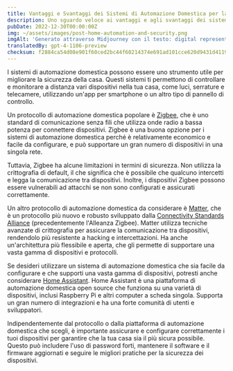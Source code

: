 ```yaml
---
title: Vantaggi e Svantaggi dei Sistemi di Automazione Domestica per la Sicurezza
description: Uno sguardo veloce ai vantaggi e agli svantaggi dei sistemi di automazione domestica per la sicurezza, inclusi Zigbee, Matter e Home Assistant.
pubDate: 2022-12-30T00:00:00Z
img: ~/assets/images/post-home-automation-and-security.png
imgAlt: 'Generato attraverso Midjourney con il testo: digital representation of a house using lines of light, home security protection aura, single lines, impactful, colorful, reallistic, octane rendering --v 4 --ar 3:2'
translatedBy: gpt-4-1106-preview
checksum: f2884ca54d08e901f60ced2bc44f60214374e691ad101cce620d9431d4119ae9
---
```


I sistemi di automazione domestica possono essere uno strumento utile per migliorare la sicurezza della casa. Questi sistemi ti permettono di controllare e monitorare a distanza vari dispositivi nella tua casa, come luci, serrature e telecamere, utilizzando un'app per smartphone o un altro tipo di pannello di controllo.

Un protocollo di automazione domestica popolare è [Zigbee](https://it.wikipedia.org/wiki/Zigbee), che è uno standard di comunicazione senza fili che utilizza onde radio a bassa potenza per connettere dispositivi. Zigbee è una buona opzione per i sistemi di automazione domestica perché è relativamente economico e facile da configurare, e può supportare un gran numero di dispositivi in una singola rete.

Tuttavia, Zigbee ha alcune limitazioni in termini di sicurezza. Non utilizza la crittografia di default, il che significa che è possibile che qualcuno intercetti e legga la comunicazione tra dispositivi. Inoltre, i dispositivi Zigbee possono essere vulnerabili ad attacchi se non sono configurati e assicurati correttamente.

Un altro protocollo di automazione domestica da considerare è [Matter](https://csa-iot.org/it/all-solutions/matter/), che è un protocollo più nuovo e robusto sviluppato dalla [Connectivity Standards Alliance](https://en.wikipedia.org/wiki/Connectivity_Standards_Alliance) (precedentemente l'Alleanza Zigbee). Matter utilizza tecniche avanzate di crittografia per assicurare la comunicazione tra dispositivi, rendendolo più resistente a hacking e intercettazioni. Ha anche un'architettura più flessibile e aperta, che gli permette di supportare una vasta gamma di dispositivi e protocolli.

Se desideri utilizzare un sistema di automazione domestica che sia facile da configurare e che supporti una vasta gamma di dispositivi, potresti anche considerare [Home Assistant](https://www.home-assistant.io). Home Assistant è una piattaforma di automazione domestica open source che funziona su una varietà di dispositivi, inclusi Raspberry Pi e altri computer a scheda singola. Supporta un gran numero di integrazioni e ha una forte comunità di utenti e sviluppatori.

Indipendentemente dal protocollo o dalla piattaforma di automazione domestica che scegli, è importante assicurare e configurare correttamente i tuoi dispositivi per garantire che la tua casa sia il più sicura possibile. Questo può includere l'uso di password forti, mantenere il software e il firmware aggiornati e seguire le migliori pratiche per la sicurezza dei dispositivi.
